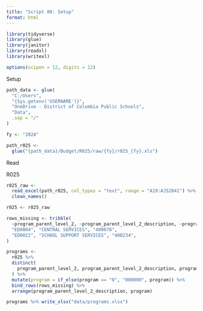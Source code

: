 ```yaml
---
title: "Script 00: Setup"
format: html
---
```


```r
library(tidyverse)
library(glue)
library(janitor)
library(readxl)
library(writexl)

options(scipen = 12, digits = 12)
```

Setup

```r
path_data <- glue(
  "C:/Users",
  "{Sys.getenv('USERNAME')}",
  "OneDrive - District of Columbia Public Schools",
  "Data",
  .sep = "/"
)

fy <- "2024"

path_r025 <-
  glue("{path_data}/Budget/R025/raw/{fy}/r025_{fy}.xls")
```

Read

R025

```r
r025_raw <-
  read_excel(path_r025, col_types = "text", range = "A19:AJ52841") %>%
  clean_names()

r025 <- r025_raw
```

```r
rows_missing <- tribble(
  ~program_parent_level_2, ~program_parent_level_2_description, ~program,
  "ED0004", "CENTRAL SERVICES", "400078",
  "ED0022", "SCHOOL SUPPORT SERVICES", "400234",
)
```


```r
programs <-
  r025 %>%
  distinct(
    program_parent_level_2, program_parent_level_2_description, program
  ) %>%
  mutate(program = if_else(program == "0", "000000", program)) %>%
  bind_rows(rows_missing) %>%
  arrange(program_parent_level_2_description, program)
```

```r
programs %>% write_xlsx("data/programs.xlsx")
```
